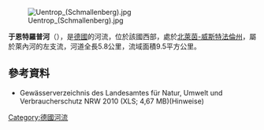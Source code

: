 {{Onesource|time=2020-08-14T04:29:01+00:00}}
{{Coord|51|7|59.34|N|8|13|14.14|E|display=title}}
[[Image:Uentrop_(Schmallenberg).jpg|right]]

'''于恩特羅普河'''（{{lang-de|Uentrop}}），是[[德國|德國]]的河流，位於該國西部，處於[[北萊茵-威斯特法倫州|北萊茵-威斯特法倫州]]，屬於萊內河的左支流，河道全長5.8公里，流域面積9.5平方公里。

==參考資料==
* Gewässerverzeichnis des Landesamtes für Natur, Umwelt und Verbraucherschutz NRW 2010 (XLS; 4,67 MB)(Hinweise)

{{Germany-geo-stub}}
[[Category:德國河流|Category:德國河流]]